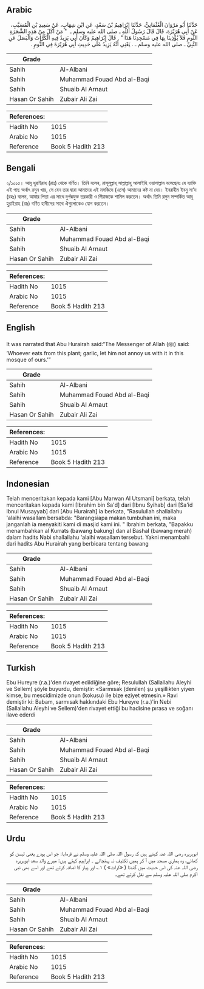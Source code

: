 ## Arabic


<div dir="rtl" lang="ar" style={{fontSize:'larger',backgroundColor:'#f8f9fa',padding:20}}>
حَدَّثَنَا أَبُو مَرْوَانَ الْعُثْمَانِيُّ، حَدَّثَنَا إِبْرَاهِيمُ بْنُ سَعْدٍ، عَنِ ابْنِ شِهَابٍ، عَنْ سَعِيدِ بْنِ الْمُسَيَّبِ، عَنْ أَبِي هُرَيْرَةَ، قَالَ قَالَ رَسُولُ اللَّهِ ـ صلى الله عليه وسلم ـ ‏ "‏ مَنْ أَكَلَ مِنْ هَذِهِ الشَّجَرَةِ الثُّومِ فَلاَ يُؤْذِينَا بِهَا فِي مَسْجِدِنَا هَذَا ‏"‏ ‏.‏ قَالَ إِبْرَاهِيمُ وَكَانَ أَبِي يَزِيدُ فِيهِ الْكُرَّاثَ وَالْبَصَلَ عَنِ النَّبِيِّ ـ صلى الله عليه وسلم ـ ‏.‏ يَعْنِي أَنَّهُ يَزِيدُ عَلَى حَدِيثِ أَبِي هُرَيْرَةَ فِي الثُّومِ ‏.‏
</div>
<div style={{backgroundColor:'#f8f9fa',padding:20, marginBottom: 10}}><table> <thead> <tr> <th>Grade</th> <th></th> </tr> </thead> <tbody> <tr><td>Sahih</td><td>Al-Albani</td></tr><tr><td>Sahih</td><td>Muhammad Fouad Abd al-Baqi</td></tr><tr><td>Sahih</td><td>Shuaib Al Arnaut</td></tr><tr><td>Hasan Or Sahih</td><td>Zubair Ali Zai</td></tr></tbody></table><table> <thead> <tr> <th>References:</th> <th></th> </tr> </thead> <tbody><tr><td>Hadith No</td><td>1015</td></tr><tr><td>Arabic No</td><td>1015</td></tr><tr><td>Reference</td><td>Book 5 Hadith 213</td></tr></tbody></table></div>

## Bengali


<div dir="ltr" lang="bn" style={{fontSize:'larger',backgroundColor:'#f8f9fa',padding:20}}>
২/১০১৫। আবূ হুরাইরাহ (রাঃ) থেকে বর্ণিত। তিনি বলেন, রাসূলূল্লাহ্ সাল্লাল্লাহু আলাইহি ওয়াসাল্লাম বলেছেনঃ যে ব্যাক্তি এই গাছ অর্থাৎ রসুন খায়, সে যেন তার দ্বারা আমাদের এই মসজিদে (এসে) আমাদের কষ্ট না দেয়। ইবরাহীম ইবনু সা’দ (রহঃ) বলেন, আমার পিতা এর সাথে দুর্গন্ধযুক্ত তরকারী ও পিঁয়াজকে শামিল করতেন। অর্থাৎ তিনি রসুন সম্পর্কিত আবূ হুরাইরাহ (রাঃ) বর্ণিত হাদীসের সাথে ঐগুলোকেও যোগ করতেন।
</div>
<div style={{backgroundColor:'#f8f9fa',padding:20, marginBottom: 10}}><table> <thead> <tr> <th>Grade</th> <th></th> </tr> </thead> <tbody> <tr><td>Sahih</td><td>Al-Albani</td></tr><tr><td>Sahih</td><td>Muhammad Fouad Abd al-Baqi</td></tr><tr><td>Sahih</td><td>Shuaib Al Arnaut</td></tr><tr><td>Hasan Or Sahih</td><td>Zubair Ali Zai</td></tr></tbody></table><table> <thead> <tr> <th>References:</th> <th></th> </tr> </thead> <tbody><tr><td>Hadith No</td><td>1015</td></tr><tr><td>Arabic No</td><td>1015</td></tr><tr><td>Reference</td><td>Book 5 Hadith 213</td></tr></tbody></table></div>

## English


<div dir="ltr" lang="en" style={{fontSize:'larger',backgroundColor:'#f8f9fa',padding:20}}>
It was narrated that Abu Hurairah said:“The Messenger of Allah (ﷺ) said: ‘Whoever eats from this plant; garlic, let him not annoy us with it in this mosque of ours.’”
</div>
<div style={{backgroundColor:'#f8f9fa',padding:20, marginBottom: 10}}><table> <thead> <tr> <th>Grade</th> <th></th> </tr> </thead> <tbody> <tr><td>Sahih</td><td>Al-Albani</td></tr><tr><td>Sahih</td><td>Muhammad Fouad Abd al-Baqi</td></tr><tr><td>Sahih</td><td>Shuaib Al Arnaut</td></tr><tr><td>Hasan Or Sahih</td><td>Zubair Ali Zai</td></tr></tbody></table><table> <thead> <tr> <th>References:</th> <th></th> </tr> </thead> <tbody><tr><td>Hadith No</td><td>1015</td></tr><tr><td>Arabic No</td><td>1015</td></tr><tr><td>Reference</td><td>Book 5 Hadith 213</td></tr></tbody></table></div>

## Indonesian


<div dir="ltr" lang="id" style={{fontSize:'larger',backgroundColor:'#f8f9fa',padding:20}}>
Telah menceritakan kepada kami [Abu Marwan Al Utsmani] berkata, telah menceritakan kepada kami [Ibrahim bin Sa'd] dari [Ibnu Syihab] dari [Sa'id Ibnul Musayyab] dari [Abu Hurairah] ia berkata, "Rasulullah shallallahu 'alaihi wasallam bersabda: "Barangsiapa makan tumbuhan ini, maka janganlah ia menyakiti kami di masjid kami ini. " Ibrahim berkata, "Bapakku menambahkan al Kurrats (bawang bakung) dan al Bashal (bawang merah) dalam hadits Nabi shallallahu 'alaihi wasallam tersebut. Yakni menambahi dari hadits Abu Hurairah yang berbicara tentang bawang
</div>
<div style={{backgroundColor:'#f8f9fa',padding:20, marginBottom: 10}}><table> <thead> <tr> <th>Grade</th> <th></th> </tr> </thead> <tbody> <tr><td>Sahih</td><td>Al-Albani</td></tr><tr><td>Sahih</td><td>Muhammad Fouad Abd al-Baqi</td></tr><tr><td>Sahih</td><td>Shuaib Al Arnaut</td></tr><tr><td>Hasan Or Sahih</td><td>Zubair Ali Zai</td></tr></tbody></table><table> <thead> <tr> <th>References:</th> <th></th> </tr> </thead> <tbody><tr><td>Hadith No</td><td>1015</td></tr><tr><td>Arabic No</td><td>1015</td></tr><tr><td>Reference</td><td>Book 5 Hadith 213</td></tr></tbody></table></div>

## Turkish


<div dir="ltr" lang="tr" style={{fontSize:'larger',backgroundColor:'#f8f9fa',padding:20}}>
Ebu Hureyre (r.a.)'den rivayet edildiğine göre; Resulullah (Sallallahu Aleyhi ve Sellem) şöyle buyurdu, demiştir: «Sarmısak (denilen) şu yeşillikten yiyen kimse, bu mescidimizde onun (kokusu) ile bize eziyet etmesin.» Ravi demiştir ki: Babam, sarmısak hakkındaki Ebu Hureyre (r.a.)'in Nebi (Sallallahu Aleyhi ve Sellem)'den rivayet ettiği bu hadisine pırasa ve soğanı ilave ederdi
</div>
<div style={{backgroundColor:'#f8f9fa',padding:20, marginBottom: 10}}><table> <thead> <tr> <th>Grade</th> <th></th> </tr> </thead> <tbody> <tr><td>Sahih</td><td>Al-Albani</td></tr><tr><td>Sahih</td><td>Muhammad Fouad Abd al-Baqi</td></tr><tr><td>Sahih</td><td>Shuaib Al Arnaut</td></tr><tr><td>Hasan Or Sahih</td><td>Zubair Ali Zai</td></tr></tbody></table><table> <thead> <tr> <th>References:</th> <th></th> </tr> </thead> <tbody><tr><td>Hadith No</td><td>1015</td></tr><tr><td>Arabic No</td><td>1015</td></tr><tr><td>Reference</td><td>Book 5 Hadith 213</td></tr></tbody></table></div>

## Urdu


<div dir="rtl" lang="ur" style={{fontSize:'larger',backgroundColor:'#f8f9fa',padding:20}}>
ابوہریرہ رضی اللہ عنہ کہتے ہیں کہ رسول اللہ صلی اللہ علیہ وسلم نے فرمایا: جو اس پودے یعنی لہسن کو کھائے، وہ ہماری مسجد میں آ کر ہمیں تکلیف نہ پہنچائے ۔ ابراہیم کہتے ہیں: میرے والد سعد ابوہریرہ رضی اللہ عنہ کی اس حدیث میں گندنا ( «کراث» ) ۱؎ اور پیاز کا اضافہ کرتے تھے اور اسے بھی نبی اکرم صلی اللہ علیہ وسلم سے نقل کرتے تھے۔
</div>
<div style={{backgroundColor:'#f8f9fa',padding:20, marginBottom: 10}}><table> <thead> <tr> <th>Grade</th> <th></th> </tr> </thead> <tbody> <tr><td>Sahih</td><td>Al-Albani</td></tr><tr><td>Sahih</td><td>Muhammad Fouad Abd al-Baqi</td></tr><tr><td>Sahih</td><td>Shuaib Al Arnaut</td></tr><tr><td>Hasan Or Sahih</td><td>Zubair Ali Zai</td></tr></tbody></table><table> <thead> <tr> <th>References:</th> <th></th> </tr> </thead> <tbody><tr><td>Hadith No</td><td>1015</td></tr><tr><td>Arabic No</td><td>1015</td></tr><tr><td>Reference</td><td>Book 5 Hadith 213</td></tr></tbody></table></div>